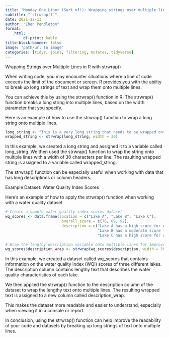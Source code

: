 ---
title: "Monday One Liner (Sort of!): Wrapping strings over multiple lines"
subtitle: "`strwrap()`"
date: 2021-12-13
author: "Eben Pendleton"
format:
    html:
        df-print: kable
title-block-banner: false
image: "path/url to image"
categories: [tidyr, joins, filtering, mutates, tidyverse]
---

Wrapping Strings over Multiple Lines in R with strwrap()

When writing code, you may encounter situations where a line of code exceeds the limit of the document or screen. R provides you with the ability to break up long strings of text and wrap them onto multiple lines. 

You can achieve this by using the strwrap() function in R. The strwrap() function breaks a long string into multiple lines, based on the width parameter that you specify.

Here is an example of how to use the strwrap() function to wrap a long string onto multiple lines.

```r
long_string <- "This is a very long string that needs to be wrapped onto multiple lines in order to improve readability."
wrapped_string <- strwrap(long_string, width = 30)
```

In this example, we created a long string and assigned it to a variable called long_string. We then used the strwrap() function to wrap the string onto multiple lines with a width of 30 characters per line. The resulting wrapped string is assigned to a variable called wrapped_string.

The strwrap() function can be especially useful when working with data that has long descriptions or column headers.

Example Dataset: Water Quality Index Scores

Here's an example of how to apply the strwrap() function when working with a water quality dataset.

```r
# Create a sample water quality index scores dataset
wq_scores <- data.frame(location = c("Lake A", "Lake B", "Lake C"),
                         overall_score = c(76, 89, 92),
                         description = c("Lake A has a high score for overall water quality, with high levels of dissolved oxygen and low levels of pollutants.",
                                         "Lake B has a moderate score for overall water quality, with some levels of pollutants that may require monitoring.",
                                         "Lake C has a high score for overall water quality, with consistent data over the past several years indicating low levels of pollutants."))

# Wrap the lengthy description variable onto multiple lines for improved readability
wq_scores$description_wrap <- strwrap(wq_scores$description, width = 50)
```

In this example, we created a dataset called wq_scores that contains information on the water quality index (WQI) scores of three different lakes. The description column contains lengthy text that describes the water quality characteristics of each lake.

We then applied the strwrap() function to the description column of the dataset to wrap the lengthy text onto multiple lines. The resulting wrapped text is assigned to a new column called description_wrap.

This makes the dataset more readable and easier to understand, especially when viewing it in a console or report. 

In conclusion, using the strwrap() function can help improve the readability of your code and datasets by breaking up long strings of text onto multiple lines.